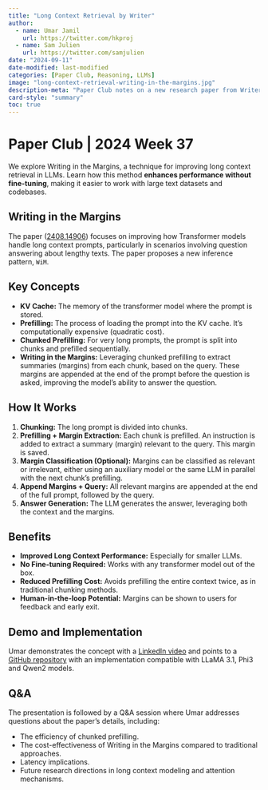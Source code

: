 ```yaml
---
title: "Long Context Retrieval by Writer"
author:
  - name: Umar Jamil
    url: https://twitter.com/hkproj
  - name: Sam Julien
    url: https://twitter.com/samjulien
date: "2024-09-11"
date-modified: last-modified
categories: [Paper Club, Reasoning, LLMs]
image: "long-context-retrieval-writing-in-the-margins.jpg"
description-meta: "Paper Club notes on a new research paper from Writer titled 'Writing in the Margins: Better Inference Pattern for Long Context Retrieval.' The paper explores the use of KV cache to improve long context retrieval in LLMs."
card-style: "summary"
toc: true
---
```

# Paper Club | 2024 Week 37

We explore Writing in the Margins, a technique for improving long context retrieval in LLMs. Learn how this method **enhances performance without fine-tuning**, making it easier to work with large text datasets and codebases.

## Writing in the Margins

The paper ([2408.14906](https://www.arxiv.org/abs/2408.14906)) focuses on improving how Transformer models handle long context prompts, particularly in scenarios involving question answering about lengthy texts. The paper proposes a new inference pattern, `WiM`.

## Key Concepts

* **KV Cache:** The memory of the transformer model where the prompt is stored.
* **Prefilling:** The process of loading the prompt into the KV cache. It's computationally expensive (quadratic cost).
* **Chunked Prefilling:** For very long prompts, the prompt is split into chunks and prefilled sequentially.
* **Writing in the Margins:**  Leveraging chunked prefilling to extract summaries (margins) from each chunk, based on the query. These margins are appended at the end of the prompt before the question is asked, improving the model's ability to answer the question.

## How It Works

1. **Chunking:** The long prompt is divided into chunks.
2. **Prefilling + Margin Extraction:** Each chunk is prefilled. An instruction is added to extract a summary (margin) relevant to the query. This margin is saved.
3. **Margin Classification (Optional):** Margins can be classified as relevant or irrelevant, either using an auxiliary model or the same LLM in parallel with the next chunk's prefilling.
4. **Append Margins + Query:** All relevant margins are appended at the end of the full prompt, followed by the query.
5. **Answer Generation:** The LLM generates the answer, leveraging both the context and the margins.

## Benefits

* **Improved Long Context Performance:**  Especially for smaller LLMs.
* **No Fine-tuning Required:** Works with any transformer model out of the box.
* **Reduced Prefilling Cost:** Avoids prefilling the entire context twice, as in traditional chunking methods.
* **Human-in-the-loop Potential:** Margins can be shown to users for feedback and early exit.

## Demo and Implementation

Umar demonstrates the concept with a [LinkedIn video](https://www.linkedin.com/posts/ujamil_we-have-models-that-can-handle-millions-of-activity-7234541844670382080-F1tF) and points to a [GitHub repository](https://github.com/writer/writing-in-the-margins) with an implementation compatible with LLaMA 3.1, Phi3 and Qwen2 models.

## Q&A

The presentation is followed by a Q&A session where Umar addresses questions about the paper's details, including:

* The efficiency of chunked prefilling.
* The cost-effectiveness of Writing in the Margins compared to traditional approaches.
* Latency implications.
* Future research directions in long context modeling and attention mechanisms.